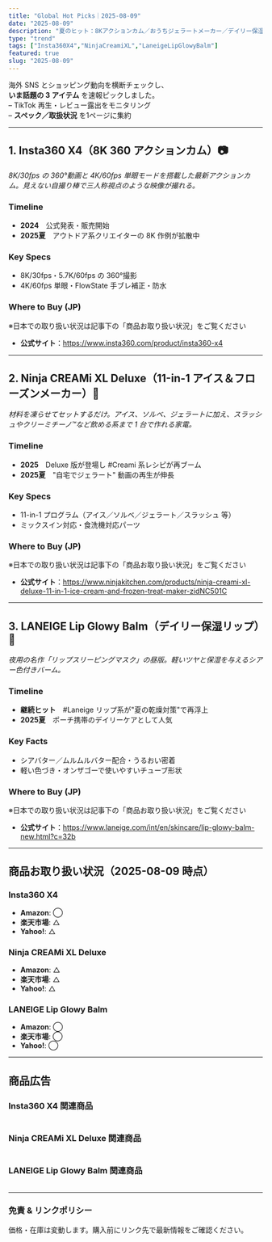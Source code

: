 ```yaml
---
title: "Global Hot Picks｜2025-08-09"
date: "2025-08-09"
description: "夏のヒット：8Kアクションカム／おうちジェラートメーカー／デイリー保湿リップ。"
type: "trend"
tags: ["Insta360X4","NinjaCreamiXL","LaneigeLipGlowyBalm"]
featured: true
slug: "2025-08-09"
---
```


海外 SNS とショッピング動向を横断チェックし、  
**いま話題の 3 アイテム** を速報ピックしました。  
– TikTok 再生・レビュー露出をモニタリング  
– **スペック／取扱状況** を1ページに集約

---

## 1. Insta360 **X4**（8K 360 アクションカム）📷
_8K/30fps の 360°動画と 4K/60fps 単眼モードを搭載した最新アクションカム。見えない自撮り棒で三人称視点のような映像が撮れる。_

### Timeline
- **2024**　公式発表・販売開始  
- **2025夏**　アウトドア系クリエイターの 8K 作例が拡散中

### Key Specs
- 8K/30fps・5.7K/60fps の 360°撮影  
- 4K/60fps 単眼・FlowState 手ブレ補正・防水

### Where to Buy (JP)
※日本での取り扱い状況は記事下の「商品お取り扱い状況」をご覧ください  
- **公式サイト**：<https://www.insta360.com/product/insta360-x4>

---

## 2. Ninja **CREAMi XL Deluxe**（11-in-1 アイス＆フローズンメーカー）🍨
_材料を凍らせてセットするだけ。アイス、ソルベ、ジェラートに加え、スラッシュやクリーミチーノ™など飲める系まで 1 台で作れる家電。_

### Timeline
- **2025**　Deluxe 版が登場し #Creami 系レシピが再ブーム  
- **2025夏**　"自宅でジェラート" 動画の再生が伸長

### Key Specs
- 11-in-1 プログラム（アイス／ソルベ／ジェラート／スラッシュ 等）  
- ミックスイン対応・食洗機対応パーツ

### Where to Buy (JP)
※日本での取り扱い状況は記事下の「商品お取り扱い状況」をご覧ください  
- **公式サイト**：<https://www.ninjakitchen.com/products/ninja-creami-xl-deluxe-11-in-1-ice-cream-and-frozen-treat-maker-zidNC501C>

---

## 3. LANEIGE **Lip Glowy Balm**（デイリー保湿リップ）💄
_夜用の名作「リップスリーピングマスク」の昼版。軽いツヤと保湿を与えるシアー色付きバーム。_

### Timeline
- **継続ヒット**　#Laneige リップ系が"夏の乾燥対策"で再浮上  
- **2025夏**　ポーチ携帯のデイリーケアとして人気

### Key Facts
- シアバター／ムルムルバター配合・うるおい密着  
- 軽い色づき・オンザゴーで使いやすいチューブ形状

### Where to Buy (JP)
※日本での取り扱い状況は記事下の「商品お取り扱い状況」をご覧ください  
- **公式サイト**：<https://www.laneige.com/int/en/skincare/lip-glowy-balm-new.html?c=32b>

---

## 商品お取り扱い状況（2025-08-09 時点）

### Insta360 X4
- **Amazon**: ◯  
- **楽天市場**: △  
- **Yahoo!**: △  

### Ninja CREAMi XL Deluxe
- **Amazon**: △  
- **楽天市場**: △ 
- **Yahoo!**: △ 

### LANEIGE Lip Glowy Balm
- **Amazon**: ◯  
- **楽天市場**: ◯  
- **Yahoo!**: ◯  

---

## 商品広告

### Insta360 X4 関連商品

<a href="https://af.moshimo.com/af/c/click?a_id=5122395&p_id=54&pc_id=54&pl_id=616&url=https%3A%2F%2Fitem.rakuten.co.jp%2Finsta360-shop2%2Finsta360-x4%2F&m=http%3A%2F%2Fm.rakuten.co.jp%2Finsta360-shop2%2Fi%2F10000445%2F" rel="nofollow" referrerpolicy="no-referrer-when-downgrade"><img src="https://thumbnail.image.rakuten.co.jp/@0_mall/insta360-shop2/cabinet/biiino/item/main-image/20240416180341_4.jpg?_ex=128x128" alt="" style="border: none;" /></a><img src="https://i.moshimo.com/af/i/impression?a_id=5122395&p_id=54&pc_id=54&pl_id=616" alt="" loading="lazy" width="1" height="1" style="border: 0px;">

<script type="text/javascript" src="https://mlb.valuecommerce.com/mylinkbox.js" async></script>

### Ninja CREAMi XL Deluxe 関連商品

<a href="https://af.moshimo.com/af/c/click?a_id=5122395&p_id=54&pc_id=54&pl_id=616&url=https%3A%2F%2Fitem.rakuten.co.jp%2Falphaespace-usa%2F3013338%2F&m=http%3A%2F%2Fm.rakuten.co.jp%2Falphaespace-usa%2Fi%2F10022410%2F" rel="nofollow" referrerpolicy="no-referrer-when-downgrade"><img src="https://thumbnail.image.rakuten.co.jp/@0_mall/alphaespace-usa/cabinet/img40/3013338-01.jpg?_ex=128x128" alt="" style="border: none;" /></a><img src="https://i.moshimo.com/af/i/impression?a_id=5122395&p_id=54&pc_id=54&pl_id=616" alt="" loading="lazy" width="1" height="1" style="border: 0px;">

<script type="text/javascript" src="https://mlb.valuecommerce.com/mylinkbox.js" async></script>

<div data-vc_mylinkbox_id="891956143"></div>

### LANEIGE Lip Glowy Balm 関連商品

<a href="https://af.moshimo.com/af/c/click?a_id=5122395&p_id=54&pc_id=54&pl_id=616&url=https%3A%2F%2Fitem.rakuten.co.jp%2Fthebeautyclub%2F360971%2F&m=http%3A%2F%2Fm.rakuten.co.jp%2Fthebeautyclub%2Fi%2F10506216%2F" rel="nofollow" referrerpolicy="no-referrer-when-downgrade"><img src="https://thumbnail.image.rakuten.co.jp/@0_mall/thebeautyclub/cabinet/img_1748574870/img_360971_1.jpg?_ex=128x128" alt="" style="border: none;" /></a><img src="https://i.moshimo.com/af/i/impression?a_id=5122395&p_id=54&pc_id=54&pl_id=616" alt="" loading="lazy" width="1" height="1" style="border: 0px;">

<script type="text/javascript" src="https://mlb.valuecommerce.com/mylinkbox.js" async></script>

<div data-vc_mylinkbox_id="891956152"></div>

---

### 免責 & リンクポリシー
価格・在庫は変動します。購入前にリンク先で最新情報をご確認ください。
